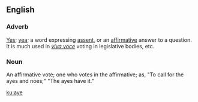 ==English==
===Adverb===
[[Yes]]; [[yea]]; a word expressing [[assent]], or an [[affirmative]] answer to a question. It is much used in ''[[viva voce]]'' voting in legislative bodies, etc.

===Noun===
An affirmative vote; one who votes in the affirmative; as, "To call for the ayes and noes;" "The ayes have it."

[[ku:aye]]